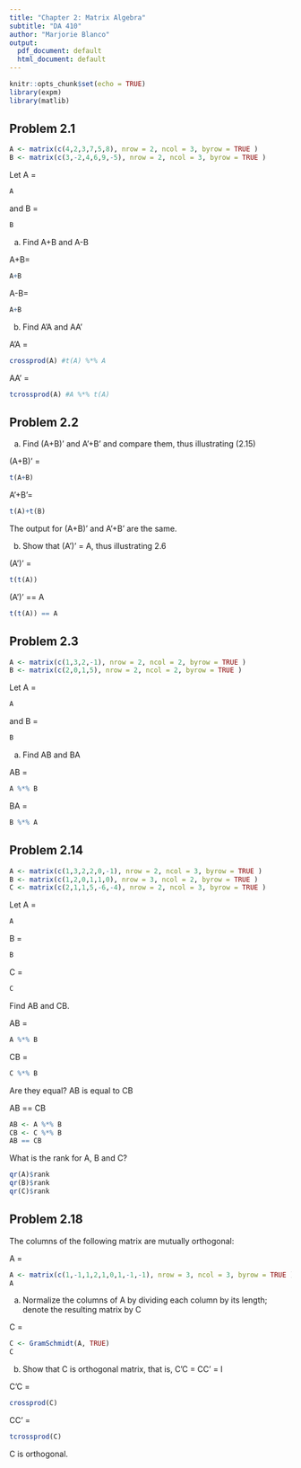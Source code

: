 ```yaml
---
title: "Chapter 2: Matrix Algebra"
subtitle: "DA 410"
author: "Marjorie Blanco"
output:
  pdf_document: default
  html_document: default
---
```


```r
knitr::opts_chunk$set(echo = TRUE)
library(expm)
library(matlib)
```

## Problem 2.1

```r
A <- matrix(c(4,2,3,7,5,8), nrow = 2, ncol = 3, byrow = TRUE )
B <- matrix(c(3,-2,4,6,9,-5), nrow = 2, ncol = 3, byrow = TRUE )
```

Let A =
```r
A
```

and B =
```r
B
```

(a) Find A+B and A-B

A+B=
```r
A+B
```

A-B=
```r
A+B
```

(b) Find A'A and AA'

A'A = 
```r
crossprod(A) #t(A) %*% A
```

AA' = 
```r
tcrossprod(A) #A %*% t(A)
```

## Problem 2.2

(a) Find (A+B)' and A'+B' and compare them, thus illustrating (2.15)

(A+B)' =
```r
t(A+B)
```

A'+B'=
```r
t(A)+t(B)
```
The output for (A+B)' and A'+B' are the same.

(b) Show that (A')' = A, thus illustrating 2.6

(A')' =
```r
t(t(A))
```

(A')' == A
```r
t(t(A)) == A
```

## Problem 2.3

```r
A <- matrix(c(1,3,2,-1), nrow = 2, ncol = 2, byrow = TRUE )
B <- matrix(c(2,0,1,5), nrow = 2, ncol = 2, byrow = TRUE )
```

Let A =
```r
A
```
and B =
```r
B
```
(a) Find AB and BA

AB =
```r
A %*% B
```

BA =
```r
B %*% A
```

## Problem 2.14

```r
A <- matrix(c(1,3,2,2,0,-1), nrow = 2, ncol = 3, byrow = TRUE )
B <- matrix(c(1,2,0,1,1,0), nrow = 3, ncol = 2, byrow = TRUE )
C <- matrix(c(2,1,1,5,-6,-4), nrow = 2, ncol = 3, byrow = TRUE )
```

Let A =
```r
A
```

B =
```r
B
```

C =
```r
C
```

Find AB and CB.

AB =
```r
A %*% B
```

CB =
```r
C %*% B
```

Are they equal?  AB is equal to CB

AB == CB
```r
AB <- A %*% B
CB <- C %*% B
AB == CB
```

What is the rank for A, B and C?

```r
qr(A)$rank
qr(B)$rank
qr(C)$rank
```

## Problem 2.18

The columns of the following matrix are mutually orthogonal:

A =
```r
A <- matrix(c(1,-1,1,2,1,0,1,-1,-1), nrow = 3, ncol = 3, byrow = TRUE )
A
```

(a) Normalize the columns of A by dividing each column by its length; denote the resulting matrix by C

C = 
```r
C <- GramSchmidt(A, TRUE)
C
```

(b) Show that C is orthogonal matrix, that is, C'C = CC' = I

C'C = 
```r
crossprod(C)
```

CC' = 
```r
tcrossprod(C)
```

C is orthogonal.
